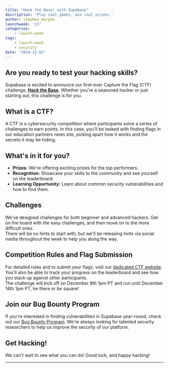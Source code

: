```yaml
---
title: "Hack the Base! with Supabase"
description: 'Play cool games, win cool prizes.'
author: stephen_morgan
launchweek: '13'
categories:
    - launch-week
tags:
    - launch-week
    - security
date: "2024-12-02"
---
```


## Are you ready to test your hacking skills?

Supabase is excited to announce our first-ever Capture the Flag (CTF) challenge, [__Hack the Base__](https://ctf.supabase.com). Whether you're a seasoned hacker or just starting out, this challenge is for you.

## What is a CTF?

A CTF is a cybersecurity competition where participants solve a series of challenges to earn points. In this case, you'll be tasked with finding flags in our education partners news site, picking apart how it works and the secrets it may be hiding.

## What's in it for you?

* __Prizes:__ We're offering exciting prizes for the top performers.
* __Recognition:__ Showcase your skills to the community and see yourself on the leaderboard.
* __Learning Opportunity:__ Learn about common security vulnerabilities and how to find them.

## Challenges

We've designed challenges for both beginner and advanced hackers. 
Get on the board with the easy challenges, and then move on to the more difficult ones.  
There will be no hints to start with, but we'll be releasing hints via social media throughout the week to help you along the way.    

## Competition Rules and Flag Submission

For detailed rules and to submit your flags, visit our [dedicated CTF website](https://ctf.supabase.com). You'll also be able to track your progress on the leaderboard and see how you stack up against other participants.  
The challenge will kick off on December 8th 1pm PT and run until December 14th 1pm PT, be there or be square!

## Join our Bug Bounty Program

If you're interested in finding vulnerabilities in Supabase year-round, check out our [Bug Bounty Program](https://supabase.com/.well-known/security.txt). We're always looking for talented security researchers to help us improve the security of our platform.

## Get Hacking!

We can't wait to see what you can do! Good luck, and happy hacking!

---